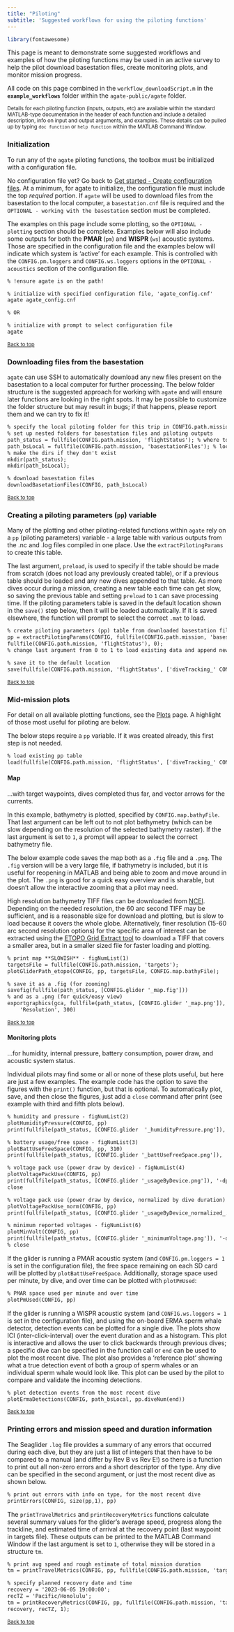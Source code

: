 ```yaml
---
title: "Piloting"
subtitle: 'Suggested workflows for using the piloting functions'
---
```


```r
library(fontawesome)
```

This page is meant to demonstrate some suggested workflows and examples of how the piloting functions may be used in an active survey to help the pilot download basestation files, create monitoring plots, and monitor mission progress.

All code on this page combined in the `workflow_downloadScript.m` in the **`example_workflows`** folder within the `agate-public/agate` folder. 

<sub>Details for each piloting function (inputs, outputs, etc) are available within the standard MATLAB-type documentation in the header of each function and include a detailed description, info on input and output arguments, and examples. These details can be pulled up by typing `doc function` or `help function` within the MATLAB Command Window.<sub>

### Initialization

To run any of the `agate` piloting functions, the toolbox must be initialized with a configuration file. 

No configuration file yet? Go back to [Get started - Create configuration files](get-started.html#create-configuration-files). At a minimum, for agate to initialize, the configuration file must include the top *required* portion. If `agate` will be used to download files from the basestation to the local computer, a `basestation.cnf` file is required and the ` OPTIONAL - working with the basestation ` section must be completed. 

The examples on this page include some plotting, so the ` OPTIONAL - plotting ` section should be complete. Examples below will also include some outputs for both the **PMAR** (`pm`) and **WISPR** (`ws`) acoustic systems. Those are specified in the configuration file and the examples below will indicate which system is 'active' for each example. This is controlled with the `CONFIG.pm.loggers` and `CONFIG.ws.loggers` options in the ` OPTIONAL - acoustics ` section of the configuration file. 

```default
% !ensure agate is on the path!

% initialize with specified configuration file, 'agate_config.cnf'
agate agate_config.cnf

% OR

% initialize with prompt to select configuration file
agate
```

<sub>[Back to top](#)</sub>

### Downloading files from the basestation

`agate` can use SSH to automatically download any new files present on the basestation to a local computer for further processing. The below folder structure is the suggested approach for working with `agate` and will ensure later functions are looking in the right spots. It may be possible to customize the folder structure but may result in bugs; if that happens, please report them and we can try to fix it! 

```default
% specify the local piloting folder for this trip in CONFIG.path.mission
% set up nested folders for basestation files and piloting outputs
path_status = fullfile(CONFIG.path.mission, 'flightStatus'); % where to store output plots/tables
path_bsLocal = fullfile(CONFIG.path.mission, 'basestationFiles'); % local copy of basestation files
% make the dirs if they don't exist
mkdir(path_status);
mkdir(path_bsLocal);

% download basestation files
downloadBasetationFiles(CONFIG, path_bsLocal)
```

<sub>[Back to top](#)</sub>

### Creating a piloting parameters (`pp`) variable

Many of the plotting and other piloting-related functions within `agate` rely on a `pp` (piloting parameters) variable - a large table with various outputs from the .nc and .log files compiled in one place. Use the `extractPilotingParams` to create this table. 

The last argument, `preload`, is used to specify if the table should be made from scratch (does not load any previously created table), or if a previous table should be loaded and any new dives appended to that table. As more dives occur during a mission, creating a new table each time can get slow, so saving the previous table and setting `preload` to `1` can save processing time. If the piloting parameters table is saved in the default location shown in the `save()` step below, then it will be loaded automatically. If it is saved elsewhere, the function will prompt to select the correct `.mat` to load. 

```default
% create piloting parameters (pp) table from downloaded basestation files
pp = extractPilotingParams(CONFIG, fullfile(CONFIG.path.mission, 'basestationFiles'), ...
fullfile(CONFIG.path.mission, 'flightStatus'), 0);
% change last argument from 0 to 1 to load existing data and append new dives/rows

% save it to the default location
save(fullfile(CONFIG.path.mission, 'flightStatus', ['diveTracking_' CONFIG.glider '.mat']), 'pp');

```

<sub>[Back to top](#)</sub>

### Mid-mission plots

For detail on all available plotting functions, see the [Plots](plotting-functions){target='_blank'} page. A highlight of those most useful for piloting are below. 

The below steps require a `pp` variable. If it was created already, this first step is not needed.

```default
% load existing pp table
load(fullfile(CONFIG.path.mission, 'flightStatus', ['diveTracking_' CONFIG.glider '.mat']))
```

#### Map
...with target waypoints, dives completed thus far, and vector arrows for the currents. 

In this example, bathymetry is plotted, specified by `CONFIG.map.bathyFile`. That last argument can be left out to not plot bathymetry (which can be slow depending on the resolution of the selected bathymetry raster). If the last argument is set to `1`, a prompt will appear to select the correct bathymetry file. 

The below example code saves the map both as a `.fig` file and a `.png`. The `.fig` version will be a very large file, if bathymetry is included, but it is useful for reopening in MATLAB and being able to zoom and move around in the plot. The `.png` is good for a quick easy overview and is sharable, but doesn't allow the interactive zooming that a pilot may need. 

High resolution bathymetry TIFF files can be downloaded from  [NCEI](https://www.ncei.noaa.gov/products/etopo-global-relief-model). Depending on the needed resolution, the 60 arc second TIFF may be sufficient, and is a reasonable size for download and plotting, but is slow to load because it covers the whole globe. Alternatively, finer resolution (15-60 arc second resolution options) for the specific area of interest can be extracted using the [ETOPO Grid Extract tool](https://www.ncei.noaa.gov/maps/grid-extract/) to download a TIFF that covers a smaller area, but in a smaller sized file for faster loading and plotting. 

```default
% print map **SLOWISH** - figNumList(1)
targetsFile = fullfile(CONFIG.path.mission, 'targets');
plotGliderPath_etopo(CONFIG, pp, targetsFile, CONFIG.map.bathyFile);

% save it as a .fig (for zooming)
savefig(fullfile(path_status, [CONFIG.glider '_map.fig']))
% and as a .png (for quick/easy view)
exportgraphics(gca, fullfile(path_status, [CONFIG.glider '_map.png']), ...
	'Resolution', 300)
```
<sub>[Back to top](#)</sub>

#### Monitoring plots
...for humidity, internal pressure, battery consumption, power draw, and acoustic system status. 

Individual pilots may find some or all or none of these plots useful, but here are just a few examples. The example code has the option to save the figures with the `print()` function, but that is optional. To automatically plot, save, and then close the figures, just add a `close` command after print (see example with third and fifth plots below). 

```default
% humidity and pressure - figNumList(2)
plotHumidityPressure(CONFIG, pp)
print(fullfile(path_status, [CONFIG.glider  '_humidityPressure.png']), '-dpng')

% battery usage/free space - figNumList(3)
plotBattUseFreeSpace(CONFIG, pp, 310)
print(fullfile(path_status, [CONFIG.glider '_battUseFreeSpace.png']), '-dpng')

% voltage pack use (power draw by device) - figNumList(4)
plotVoltagePackUse(CONFIG, pp)
print(fullfile(path_status, [CONFIG.glider '_usageByDevice.png']), '-dpng')
close 

% voltage pack use (power draw by device, normalized by dive duration) - figNumList(5)
plotVoltagePackUse_norm(CONFIG, pp)
print(fullfile(path_status, [CONFIG.glider '_usageByDevice_normalized_.png']), '-dpng')

% minimum reported voltages - figNumList(6)
plotMinVolt(CONFIG, pp)
print(fullfile(path_status, [CONFIG.glider '_minimumVoltage.png']), '-dpng')
% close

```

If the glider is running a PMAR acoustic system (and `CONFIG.pm.loggers = 1` is set in the configuration file), the free space remaining on each SD card will be plotted by `plotBattUseFreeSpace`. Additionally, storage space used per minute, by dive, and over time can be plotted with `plotPmUsed`:

```default
% PMAR space used per minute and over time
plotPmUsed(CONFIG, pp)
```

If the glider is running a WISPR acoustic system (and `CONFIG.ws.loggers = 1` is set in the configuration file), and using the on-board ERMA sperm whale detector, detection events can be plotted for a single dive. The plots show ICI (inter-click-interval) over the event duration and as a histogram. This plot is interactive and allows the user to click backwards through previous dives; a specific dive can be specified in the function call or `end` can be used to plot the most recent dive. The plot also provides a 'reference plot' showing what a true detection event of both a group of sperm whales or an individual sperm whale would look like. This plot can be used by the pilot to compare and validate the incoming detections. 

```default
% plot detection events from the most recent dive
plotErmaDetections(CONFIG, path_bsLocal, pp.diveNum(end))
```

<sub>[Back to top](#)</sub>

### Printing errors and mission speed and duration information

The Seaglider `.log` file provides a summary of any errors that occurred during each dive, but they are just a list of integers that then have to be compared to a manual (and differ by Rev B vs Rev E!) so there is a function to print out all non-zero errors and a short descriptor of the type. Any dive can be specified in the second argument, or just the most recent dive as shown below. 

```default
% print out errors with info on type, for the most recent dive
printErrors(CONFIG, size(pp,1), pp)
```

The `printTravelMetrics` and `printRecoveryMetrics` functions calculate several summary values for the glider's average speed, progress along the trackline, and estimated time of arrival at the recovery point (last waypoint in targets file). These outputs can be printed to the MATLAB Command Window if the last argument is set to `1`, otherwise they will be stored in a structure `tm`. 

```default
% print avg speed and rough estimate of total mission duration
tm = printTravelMetrics(CONFIG, pp, fullfile(CONFIG.path.mission, 'targets'), 1);

% specify planned recovery date and time
recovery = '2023-06-05 19:00:00';
recTZ = 'Pacific/Honolulu';
tm = printRecoveryMetrics(CONFIG, pp, fullfile(CONFIG.path.mission, 'targets'), ...
recovery, recTZ, 1);
```

<sub>[Back to top](#)</sub>




